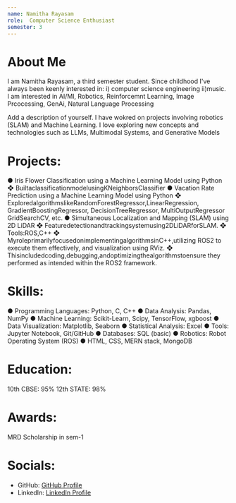 ```yaml
--- 
name: Namitha Rayasam 
role:  Computer Science Enthusiast
semester: 3
--- 
```

# About Me 
I am Namitha Rayasam, a third semester student. Since childhood I've always been keenly interested in: i) computer science engineering  ii)music. 
I am interested in AI/Ml, Robotics, Reinforcemnt Learning, Image Prcocessing, GenAi, Natural Language Processing

Add a description of yourself. 
I have wokred on projects involving robotics (SLAM) and Machine Learning.
I love exploring new concepts and technologies such as LLMs, Multimodal Systems, and Generative Models


# Projects:
● Iris Flower Classification using a Machine Learning Model using Python 
    ❖ BuiltaclassificationmodelusingKNeighborsClassifier
● Vacation Rate Prediction using a Machine Learning Model using Python
    ❖ ExploredalgorithmslikeRandomForestRegressor,LinearRegression,
    GradientBoostingRegressor, DecisionTreeRegressor,
    MultiOutputRegressor GridSearchCV, etc.
● Simultaneous Localization and Mapping (SLAM) using 2D LiDAR
    ❖ Featuredetectionandtrackingsystemusing2DLiDARforSLAM.
    ❖ Tools:ROS,C++
    ❖ MyroleprimarilyfocusedonimplementingalgorithmsinC++,utilizing
    ROS2 to execute them effectively, and visualization using RViz.
    ❖ Thisincludedcoding,debugging,andoptimizingthealgorithmstoensure
    they performed as intended within the ROS2 framework.
 

# Skills:
● Programming Languages: Python, C, C++
● Data Analysis: Pandas, NumPy
● Machine Learning: Scikit-Learn, Scipy, TensorFlow, xgboost
● Data Visualization: Matplotlib, Seaborn
● Statistical Analysis: Excel
● Tools: Jupyter Notebook, Git/GitHub
● Databases: SQL (basic)
● Robotics: Robot Operating System (ROS)
● HTML, CSS, MERN stack, MongoDB

# Education:
10th CBSE: 95%
12th STATE: 98%

# Awards:
MRD Scholarship in sem-1

# Socials: 
- GitHub: [GitHub Profile](https://github.com/namitharayasam) 
- LinkedIn: [LinkedIn Profile](https://www.linkedin.com/in/namitha-rayasam-211264251/)